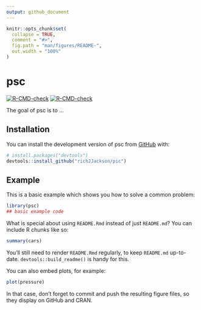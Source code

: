 ```yaml
---
output: github_document
---
```


<!-- README.md is generated from README.Rmd. Please edit that file -->

```r
knitr::opts_chunk$set(
  collapse = TRUE,
  comment = "#>",
  fig.path = "man/figures/README-",
  out.width = "100%"
)
```

# psc

<!-- badges: start -->
  [![R-CMD-check](https://github.com/richJJackson/pic/actions/workflows/R-CMD-check.yaml/badge.svg)](https://github.com/richJJackson/pic/actions/workflows/R-CMD-check.yaml)
[![R-CMD-check](https://github.com/richJJackson/pic/actions/workflows/R-CMD-check.yaml/badge.svg)](https://github.com/richJJackson/pic/actions/workflows/R-CMD-check.yaml)
<!-- badges: end -->

The goal of psc is to ...

## Installation

You can install the development version of psc from [GitHub](https://github.com/) with:

``` r
# install.packages("devtools")
devtools::install_github("richJJackson/pic")
```

## Example

This is a basic example which shows you how to solve a common problem:

```r
library(psc)
## basic example code
```

What is special about using `README.Rmd` instead of just `README.md`? You can include R chunks like so:

```r
summary(cars)
```

You'll still need to render `README.Rmd` regularly, to keep `README.md` up-to-date. `devtools::build_readme()` is handy for this.

You can also embed plots, for example:

```r
plot(pressure)
```

In that case, don't forget to commit and push the resulting figure files, so they display on GitHub and CRAN.
